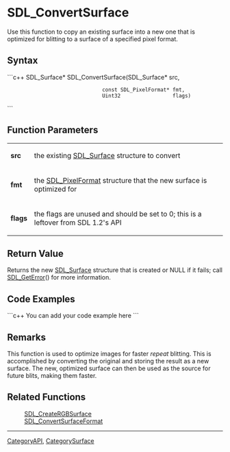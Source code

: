 <!-- pragma section-numbers off -->
<!-- pragma disable-camelcase -->

= SDL_ConvertSurface =
Use this function to copy an existing surface into a new one that is optimized for blitting to a surface of a specified pixel format.



== Syntax ==
```c++
SDL_Surface* SDL_ConvertSurface(SDL_Surface*           src,
                                const SDL_PixelFormat* fmt,
                                Uint32                 flags)
```


== Function Parameters ==
{|
|'''src'''
|the existing [[SDL_Surface]] structure to convert
|-
|'''fmt'''
|the [[SDL_PixelFormat]] structure that the new surface is optimized for
|-
|'''flags'''
|the flags are unused and should be set to 0; this is a leftover from SDL 1.2's API
|}

== Return Value ==
Returns the new [[SDL_Surface]] structure that is created or NULL if it fails; call [[SDL_GetError]]() for more information.

== Code Examples ==
```c++
You can add your code example here
```

== Remarks ==
This function is used to optimize images for faster ''repeat'' blitting.  This is accomplished by converting the original and storing the result as a new surface. The new, optimized surface can then be used as the source for future blits, making them faster.


== Related Functions ==
:[[SDL_CreateRGBSurface]]
:[[SDL_ConvertSurfaceFormat]]

----
[[CategoryAPI]], [[CategorySurface]]
